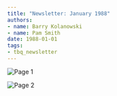 ```yaml
---
title: "Newsletter: January 1988"
authors:
- name: Barry Kolanowski
- name: Pam Smith
date: 1988-01-01
tags:
- tbq_newsletter
---
```


![Page 1](/assets/news/1988/tbq/01-newsletter-page1.jpg)

![Page 2](/assets/news/1988/tbq/01-newsletter-page2.jpg)